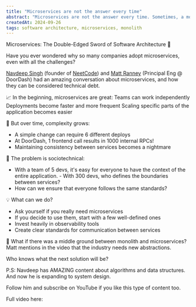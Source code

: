 ```yaml
---
title: "Microservices are not the answer every time"
abstract: "Microservices are not the answer every time. Sometimes, a monolith is the best solution."
createdAt: 2024-09-26
tags: software architecture, microservices, monolith
---
```


Microservices: The Double-Edged Sword of Software Architecture 🔪

Have you ever wondered why so many companies adopt microservices, even with all the challenges?

[Navdeep Singh](https://www.linkedin.com/in/navdeep-singh-3aaa14161/) (founder of [NeetCode](https://neetcode.io/)) and [Matt Ranney](https://www.linkedin.com/in/mranney/) (Principal Eng @ DoorDash) had an amazing conversation about microservices, and how they can be considered technical debt.

📈 In the beginning, microservices are great:
Teams can work independently
Deployments become faster and more frequent
Scaling specific parts of the application becomes easier

🔄 But over time, complexity grows:
- A simple change can require 6 different deploys
- At DoorDash, 1 frontend call results in 1000 internal RPCs!
- Maintaining consistency between services becomes a nightmare

🧠 The problem is sociotechnical:
- With a team of 5 devs, it's easy for everyone to have the context of the entire application. - With 300 devs, who defines the boundaries between services?
- How can we ensure that everyone follows the same standards?

💡 What can we do?
- Ask yourself if you really need microservices
- If you decide to use them, start with a few well-defined ones
- Invest heavily in observability tools
- Create clear standards for communication between services

🤔 What if there was a middle ground between monolith and microservices? Matt mentions in the video that the industry needs new abstractions.

Who knows what the next solution will be?

P.S: Navdeep has AMAZING content about algorithms and data structures. And now he is expanding to system design.

Follow him and subscribe on YouTube if you like this type of content too.

Full video here:

<YoutubeEmbed videoId="LcJKxPXYudE" title="Microservices are Technical Debt" />
